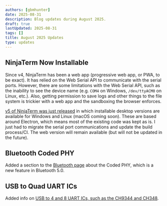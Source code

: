 ```yaml
---
authors: [gbmhunter]
date: 2025-08-31
description: Blog updates during August 2025.
draft: true
lastUpdated: 2025-08-31
tags: []
title: August 2025 Updates
type: updates
---
```


## NinjaTerm Now Installable

Since v4, NinjaTerm has been a web app (progressive web app, or PWA, to be exact). It has relied on the Web Serial API to communicate with the serial ports. However, there are some limitations with the Web Serial API, such as the inability to see the device name (e.g. `COM4` on Windows, `/dev/ttyACM0` on Linux, etc.). Also, getting permission to save logs and other things to the file system is trickier with a web app and the sandboxing the browser enforces.

[v5 of NinjaTerm was just released](https://github.com/gbmhunter/NinjaTerm/releases/tag/v5.0.0) in which installable desktop versions are available for Windows and Linux (macOS coming soon). These are based around Electron, which means most of the existing code was kept as is. I just had to migrate the serial port communications and update the build process/CI. The web version will remain available (but will not be updated in the future).

## Bluetooth Coded PHY

Added a section to the [Bluetooth page](/electronics/communication-protocols/bluetooth) about the Coded PHY, which is a new feature in Bluetooth 5.0.

## USB to Quad UART ICs

Added info on [USB to 4 and 8 UART ICs, such as the CH9344 and CH348](/electronics/communication-protocols/uart-communication-protocol/#ics).